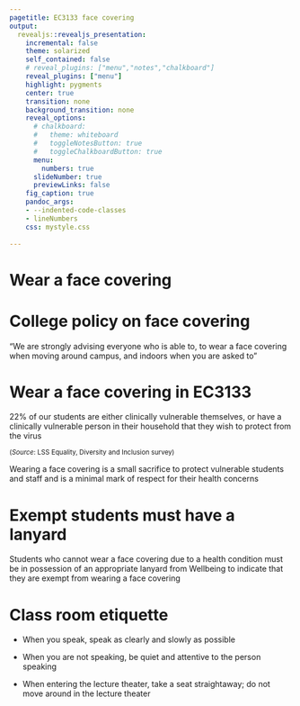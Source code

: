 ```yaml
---
pagetitle: EC3133 face covering
output: 
  revealjs::revealjs_presentation:
    incremental: false
    theme: solarized
    self_contained: false
    # reveal_plugins: ["menu","notes","chalkboard"]
    reveal_plugins: ["menu"]
    highlight: pygments
    center: true
    transition: none
    background_transition: none 
    reveal_options:
      # chalkboard:
      #   theme: whiteboard
      #   toggleNotesButton: true
      #   toggleChalkboardButton: true
      menu:
        numbers: true
      slideNumber: true
      previewLinks: false
    fig_caption: true
    pandoc_args:
    - --indented-code-classes
    - lineNumbers
    css: mystyle.css
    
--- 
```


# Wear a face covering

# College policy on face covering

"We are strongly advising everyone who is able to, to wear a face covering when moving around campus, and indoors when you are asked to"


# Wear a face covering in EC3133

22% of our students are either clinically vulnerable themselves, or have a clinically vulnerable person in their household that they wish to protect from the virus 

<small>(*Source*: LSS Equality, Diversity and Inclusion survey)</small>

Wearing a face covering is a small sacrifice to protect vulnerable students and staff and is a minimal mark of respect for their health concerns

# Exempt students must have a lanyard

Students who cannot wear a face covering due to a health condition must be in possession of an appropriate lanyard from Wellbeing to indicate that they are exempt from wearing a face covering

# Class room etiquette

- When you speak, speak as clearly and slowly as possible

- When you are not speaking, be quiet and attentive to the person speaking

- When entering the lecture theater, take a seat straightaway; do not move around in the lecture theater

